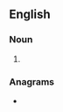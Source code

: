 {{also|Caliphs}}
==English==

===Noun===
{{head|en|noun form}}

# {{plural of|caliph|lang=en}}

===Anagrams===
* {{anagrams|en|a=achilps|chaplis}}